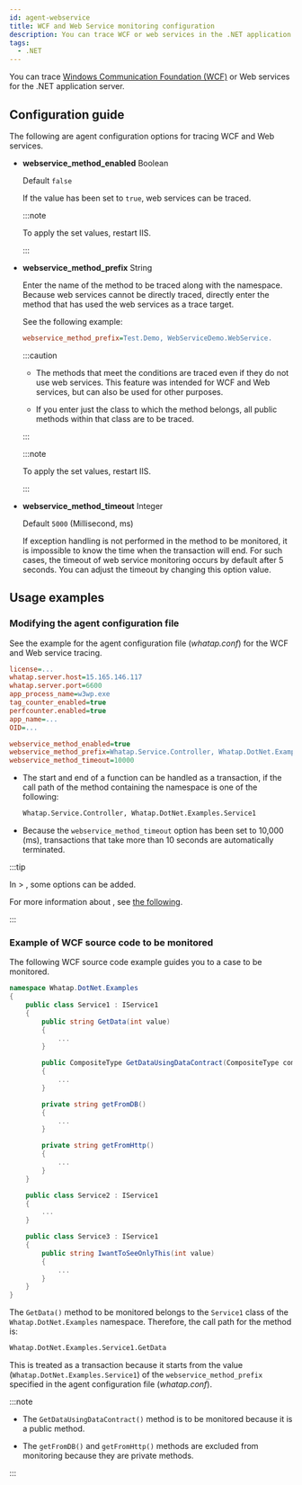 ```yaml
---
id: agent-webservice
title: WCF and Web Service monitoring configuration
description: You can trace WCF or web services in the .NET application servers.
tags:
  - .NET
---
```


You can trace [Windows Communication Foundation (WCF)](https://learn.microsoft.com/dotnet/framework/wcf/whats-wcf) or Web services for the .NET application server.

## Configuration guide

The following are agent configuration options for tracing WCF and Web services.

- **webservice_method_enabled** <span class='type'>Boolean</span>

  Default `false`

  If the value has been set to `true`, web services can be traced. 

  :::note

  To apply the set values, restart IIS.

  :::

- **webservice_method_prefix** <span class='type'>String</span>

  Enter the name of the method to be traced along with the namespace. Because web services cannot be directly traced, directly enter the method that has used the web services as a trace target.

  See the following example:

  ```ini title='whatap.conf'
  webservice_method_prefix=Test.Demo, WebServiceDemo.WebService.
  ```

  :::caution

  - The methods that meet the conditions are traced even if they do not use web services. This feature was intended for WCF and Web services, but can also be used for other purposes.

  - If you enter just the class to which the method belongs, all public methods within that class are to be traced.

  :::

  :::note

  To apply the set values, restart IIS.

  :::

- **webservice_method_timeout** <span class='type'>Integer</span>

  Default `5000` (Millisecond, ms)

  If exception handling is not performed in the method to be monitored, it is impossible to know the time when the transaction will end. For such cases, the timeout of web service monitoring occurs by default after 5 seconds. You can adjust the timeout by changing this option value.

## Usage examples

### Modifying the agent configuration file

See the example for the agent configuration file (_whatap.conf_) for the WCF and Web service tracing.

```ini title="whatap.conf" showLineNumbers {10-12}
license=...
whatap.server.host=15.165.146.117
whatap.server.port=6600
app_process_name=w3wp.exe
tag_counter_enabled=true
perfcounter.enabled=true
app_name=...
OID=...

webservice_method_enabled=true
webservice_method_prefix=Whatap.Service.Controller, Whatap.DotNet.Examples.Service1
webservice_method_timeout=10000
```

- The start and end of a function can be handled as a transaction, if the call path of the method containing the namespace is one of the following:

  ```txt
  Whatap.Service.Controller, Whatap.DotNet.Examples.Service1
  ```

- Because the `webservice_method_timeout` option has been set to 10,000 (ms), transactions that take more than 10 seconds are automatically terminated.

:::tip

In <Cmdname sid="side_management" className="uitext" /> &gt; <Cmdname sid="side_agentSetting" className="uitext" />, some options can be added.

<ImgLang img="dotnet-wcf-example-pic.png" desc="Trace analysis" />

For more information about <Cmdname sid="side_agentSetting" className="uitext" />, see [the following](set-agent#set-agent-service).

:::

### Example of WCF source code to be monitored

The following WCF source code example guides you to a case to be monitored.

```csharp {5,10,15,20} showLineNumbers
namespace Whatap.DotNet.Examples
{
    public class Service1 : IService1
    {
        public string GetData(int value)
        {
            ...
        }

        public CompositeType GetDataUsingDataContract(CompositeType composite)
        {
            ...
        }

        private string getFromDB()
        {
            ...
        }

        private string getFromHttp()
        {
            ...
        }
    }

    public class Service2 : IService1
    {
        ...
    }

    public class Service3 : IService1
    {
        public string IwantToSeeOnlyThis(int value)
        {
            ...
        }
    }
}
```

The `GetData()` method to be monitored belongs to the `Service1` class of the `Whatap.DotNet.Examples` namespace. Therefore, the call path for the method is:

```txt
Whatap.DotNet.Examples.Service1.GetData
```

This is treated as a transaction because it starts from the value (`Whatap.DotNet.Examples.Service1`) of the `webservice_method_prefix` specified in the agent configuration file (_whatap.conf_).

:::note

- The `GetDataUsingDataContract()` method is to be monitored because it is a public method.

- The `getFromDB()` and `getFromHttp()` methods are excluded from monitoring because they are private methods.

:::
